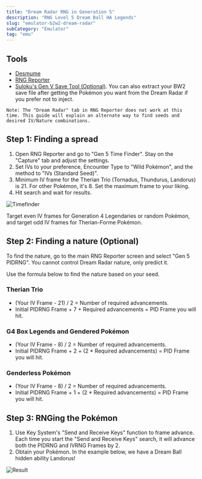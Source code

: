 ```yaml
---
title: "Dream Radar RNG in Generation 5"
description: "RNG Level 5 Dream Ball HA Legends"
slug: "emulator-b2w2-dream-radar"
subCategory: "Emulator"
tag: "emu"
---
```


## Tools

- [Desmume](https://www.pokemonrng.com/desmume-setup)
- [RNG Reporter](https://github.com/Admiral-Fish/RNGReporter/releases)
- [Suloku's Gen V Save Tool (Optional)](https://github.com/suloku/BW_tool/releases). You can also extract your BW2 save file after getting the Pokémon you want from the Dream Radar if you prefer not to inject.

```
Note: The "Dream Radar" tab in RNG Reporter does not work at this time. This guide will explain an alternate way to find seeds and desired IV/Nature combinations.
```

## Step 1: Finding a spread

1. Open RNG Reporter and go to "Gen 5 Time Finder". Stay on the "Capture" tab and adjust the settings.
2. Set IVs to your preference, Encounter Type to "Wild Pokémon", and the method to "IVs (Standard Seed)".
3. Minimum IV frame for the Therian Trio (Tornadus, Thundurus, Landorus) is 21. For other Pokémon, it's 8. Set the maximum frame to your liking.
4. Hit search and wait for results.

![Timefinder](/images/Black2-and-White2/Dream-Radar/Timefinder.png)

Target even IV frames for Generation 4 Legendaries or random Pokémon, and target odd IV frames for Therian-Forme Pokémon.

## Step 2: Finding a nature (Optional)

To find the nature, go to the main RNG Reporter screen and select "Gen 5 PIDRNG". You cannot control Dream Radar nature, only predict it.

Use the formula below to find the nature based on your seed.

### Therian Trio

- (Your IV Frame - 21) / 2 = Number of required advancements.
- Initial PIDRNG Frame + 7 + Required advancements = PID Frame you will hit.

### G4 Box Legends and Gendered Pokémon

- (Your IV Frame - 8) / 2 = Number of required advancements.
- Initial PIDRNG Frame + 2 + (2 \* Required advancements) = PID Frame you will hit.

### Genderless Pokémon

- (Your IV Frame - 8) / 2 = Number of required advancements.
- Initial PIDRNG Frame + 1 + (2 \* Required advancements) = PID Frame you will hit.

## Step 3: RNGing the Pokémon

1. Use Key System's "Send and Receive Keys" function to frame advance. Each time you start the "Send and Receive Keys" search, it will advance both the PIDRNG and IVRNG Frames by 2.
2. Obtain your Pokémon. In the example below, we have a Dream Ball hidden ability Landorus!

![Result](/images/Black2-and-White2/Dream-Radar/Result.png)
